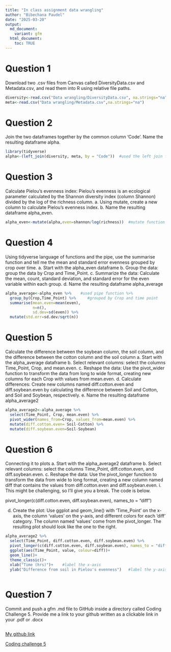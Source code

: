 ```yaml
---
title: "In class assignment data wrangling"
author: "Bibechana Paudel"
date: "2025-03-20"
output:
  md_document:
    variant: gfm
  html_document:
    toc: TRUE
---
```




# Question 1
Download two .csv files from Canvas called DiversityData.csv and Metadata.csv, and read them into R using relative file paths.

```r
diversity<-read.csv("Data wrangling/DiversityData.csv", na.strings="na")
meta<-read.csv("Data wrangling/Metadata.csv",na.strings="na")
```

# Question 2
Join the two dataframes together by the common column ‘Code’. Name the resulting dataframe alpha.
```r
library(tidyverse)
alpha<-(left_join(diversity, meta, by = "Code"))  #used the left join function for joining by column Code
```

# Question 3
Calculate Pielou’s evenness index: Pielou’s evenness is an ecological parameter calculated by the Shannon diversity index (column Shannon) divided by the log of the richness column. 
a.	Using mutate, create a new column to calculate Pielou’s evenness index.
b.	Name the resulting dataframe alpha_even.
```r
alpha_even<-mutate(alpha,even=shannon/log(richness))  #mutate function add a new column
```


# Question 4
Using tidyverse language of functions and the pipe, use the summarise function and tell me the mean and standard error evenness grouped by crop over time.
a.	Start with the alpha_even dataframe
b.	Group the data: group the data by Crop and Time_Point.
c.	Summarize the data: Calculate the mean, count, standard deviation, and standard error for the even variable within each group.
d.	Name the resulting dataframe alpha_average
```r
alpha_average<-alpha_even %>%    #used pipe function %>% 
  group_by(Crop,Time_Point) %>%     #grouped by Crop and time point
  summarise(mean.even=mean(even),
            n=n(),
            sd.dev=sd(even)) %>% 
  mutate(std.err=sd.dev/sqrt(n))
```

# Question 5
Calculate the difference between the soybean column, the soil column, and the difference between the cotton column and the soil column
a.	Start with the alpha_average dataframe
b.	Select relevant columns: select the columns Time_Point, Crop, and mean.even.
c.	Reshape the data: Use the pivot_wider function to transform the data from long to wide format, creating new columns for each Crop with values from mean.even.
d.	Calculate differences: Create new columns named diff.cotton.even and diff.soybean.even by calculating the difference between Soil and Cotton, and Soil and Soybean, respectively.
e.	Name the resulting dataframe alpha_average2
```r
alpha_average2<-alpha_average %>% 
  select(Time_Point, Crop, mean.even) %>% 
  pivot_wider(names_from=Crop, values_from=mean.even) %>% 
  mutate(diff.cotton.even= Soil-Cotton) %>% 
  mutate(diff.soybean.even=Soil-Soybean)
```

# Question 6
Connecting it to plots
a.	Start with the alpha_average2 dataframe
b.	Select relevant columns: select the columns Time_Point, diff.cotton.even, and diff.soybean.even.
c.	Reshape the data: Use the pivot_longer function to transform the data from wide to long format, creating a new column named diff that contains the values from diff.cotton.even and diff.soybean.even.
i.	This might be challenging, so I’ll give you a break. The code is below.

pivot_longer(c(diff.cotton.even, diff.soybean.even), names_to = "diff")

d.	Create the plot: Use ggplot and geom_line() with ‘Time_Point’ on the x-axis, the column ‘values’ on the y-axis, and different colors for each ‘diff’ category. The column named ‘values’ come from the pivot_longer. The resulting plot should look like the one to the right. 
```r
alpha_average2 %>% 
  select(Time_Point, diff.cotton.even, diff.soybean.even) %>% 
  pivot_longer(c(diff.cotton.even, diff.soybean.even), names_to = "diff") %>% 
  ggplot(aes(Time_Point, value, colour=diff))+
  geom_line()+
  theme_classic()+
  xlab("Time (hrs)")+    #label the x-axis
  ylab("Difference from soil in Pielou's evenness")   #label the y-axis
  
```

# Question 7
Commit and push a gfm .md file to GitHub inside a directory called Coding Challenge 5. Provide me a link to your github written as a clickable link in your .pdf or .docx

```r

```

[My github link](https://github.com/BibechanaPaudel/Reproducibility-class)

[Coding challenge 5](https://github.com/BibechanaPaudel/Reproducibility-class/tree/main/Coding_Challenge_5)